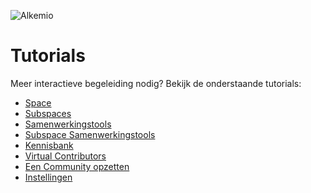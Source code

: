![Alkemio](/alkemio-og.png)

# Tutorials

Meer interactieve begeleiding nodig? Bekijk de onderstaande tutorials:

- [Space](https://app.arcade.software/share/zVYe3x4PkZjUkMEMP9Kg)
- [Subspaces](https://app.arcade.software/share/X6hQiRnkEmUSoOgRupvA)
- [Samenwerkingstools](https://app.arcade.software/share/ItWjHrsXuFfVr0E7Epbo)
- [Subspace Samenwerkingstools](https://app.arcade.software/share/5fvizP4ekEOya5CGHIwa)  
- [Kennisbank](https://app.arcade.software/share/pSXpCpds3Mcdibk8LhBE)
- [Virtual Contributors](https://app.arcade.software/share/5TYXVz2JbmS5d0W3qRwW)
- [Een Community opzetten](https://app.arcade.software/share/guBQToL8DWsnjCE7GLve)  
- [Instellingen](https://app.arcade.software/share/Rbwhpk4zro3Uer61iQKL)

